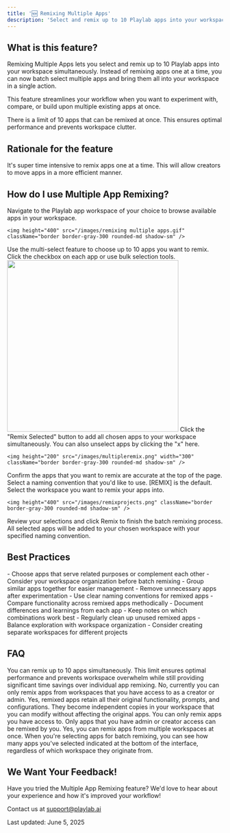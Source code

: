 ```yaml
---
title: '🆕 Remixing Multiple Apps'
description: 'Select and remix up to 10 Playlab apps into your workspace all at once for faster workflow and experimentation'
---
```


## <Icon icon="bell-on" size="24" className="inline-block align-text-bottom" /> What is this feature?

Remixing Multiple Apps lets you select and remix up to 10 Playlab apps into your workspace simultaneously. Instead of remixing apps one at a time, you can now batch select multiple apps and bring them all into your workspace in a single action.

This feature streamlines your workflow when you want to experiment with, compare, or build upon multiple existing apps at once.

<Warning>
There is a limit of 10 apps that can be remixed at once. This ensures optimal performance and prevents workspace clutter.
</Warning>

## <Icon icon="lightbulb" size="24" className="inline-block align-text-bottom" /> Rationale for the feature
It's super time intensive to remix apps one at a time. This will allow creators to move apps in a more efficient manner.

## <Icon icon="thought-bubble" size="24" className="inline-block align-text-bottom" /> How do I use Multiple App Remixing?

<Steps>
  <Step title="Go to your desired workspace">
    Navigate to the Playlab app workspace of your choice to browse available apps in your workspace.

    <img height="400" src="/images/remixing multiple apps.gif" className="border border-gray-300 rounded-md shadow-sm" />
  </Step>
  <Step title="Select multiple apps">
    Use the multi-select feature to choose up to 10 apps you want to remix. Click the checkbox on each app or use bulk selection tools.
    <img height="400" src="/images/selectapps.png" className="border border-gray-300 rounded-md shadow-sm" />
  </Step>
  <Step title="Remix selected apps">
    Click the "Remix Selected" button to add all chosen apps to your workspace simultaneously. You can also unselect apps by clicking the "x" here.

    <img height="200" src="/images/multipleremix.png" width="300" className="border border-gray-300 rounded-md shadow-sm" />
  </Step>
  <Step title="Choose a Naming Convention and Workspace">
    Confirm the apps that you want to remix are accurate at the top of the page.
    Select a naming convention that you'd like to use. [REMIX] is the default.
    Select the workspace you want to remix your apps into.

    <img height="400" src="/images/remixprojects.png" className="border border-gray-300 rounded-md shadow-sm" />
  </Step>
  <Step title="Complete the Remix">
    Review your selections and click Remix to finish the batch remixing process. All selected apps will be added to your chosen workspace with your specified naming convention.
  </Step>
</Steps>

## <Icon icon="key" size="24" className="inline-block align-text-bottom" /> Best Practices

<CardGroup cols={2}>
  <Card title="Plan Your Selection Strategy" icon="ballot-check">
    - Choose apps that serve related purposes or complement each other
    - Consider your workspace organization before batch remixing
    - Group similar apps together for easier management
  </Card>

  <Card title="Optimize Your Workspace" icon="gauge-simple-high">
    - Remove unnecessary apps after experimentation
    - Use clear naming conventions for remixed apps
  </Card>

  <Card title="Test Systematically" icon="vial">
    - Compare functionality across remixed apps methodically
    - Document differences and learnings from each app
    - Keep notes on which combinations work best
  </Card>

  <Card title="Manage Workspace Efficiently" icon="folder">
    - Regularly clean up unused remixed apps
    - Balance exploration with workspace organization
    - Consider creating separate workspaces for different projects
  </Card>
</CardGroup>

## <Icon icon="circle-question" size="24" className="inline-block align-text-bottom" /> FAQ

<Accordion title="What's the maximum number of apps I can remix at once?">
You can remix up to 10 apps simultaneously. This limit ensures optimal performance and prevents workspace overwhelm while still providing significant time savings over individual app remixing.
</Accordion>

<Accordion title="Can I remix apps from the Playlab Explore page?">
No, currently you can only remix apps from workspaces that you have access to as a creator or admin.
</Accordion>

<Accordion title="Do remixed apps maintain their original functionality?">
Yes, remixed apps retain all their original functionality, prompts, and configurations. They become independent copies in your workspace that you can modify without affecting the original apps.
</Accordion>

<Accordion title="Can I remix private or restricted apps in bulk?">
You can only remix apps you have access to. Only apps that you have admin or creator access can be remixed by you.
</Accordion>

<Accordion title="Can I remix apps from multiple workspaces?">
Yes, you can remix apps from multiple workspaces at once. When you're selecting apps for batch remixing, you can see how many apps you've selected indicated at the bottom of the interface, regardless of which workspace they originate from.
</Accordion>

## <Icon icon="bullhorn" size="24" className="inline-block align-text-bottom" /> We Want Your Feedback!

Have you tried the Multiple App Remixing feature? We'd love to hear about your experience and how it's improved your workflow!

Contact us at support@playlab.ai

Last updated: June 5, 2025